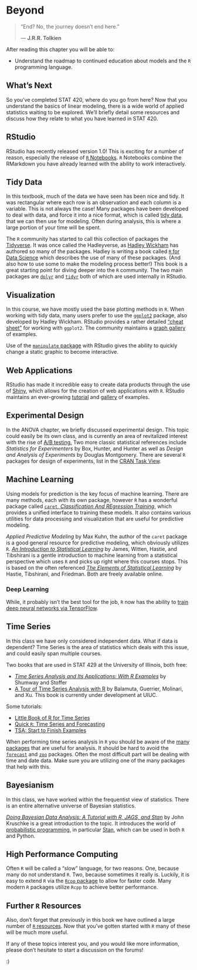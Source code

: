 # Beyond

> "End? No, the journey doesn't end here."
>
> --- **J.R.R. Tolkien**

After reading this chapter you will be able to:

- Understand the roadmap to continued education about models and the `R` programming language.

## What's Next

So you've completed STAT 420, where do you go from here? Now that you understand the basics of linear modeling, there is a wide world of applied statistics waiting to be explored. We'll briefly detail some resources and discuss how they relate to what you have learned in STAT 420.

## RStudio

RStudio has recently released version 1.0! This is exciting for a number of reason, especially the release of <a href="http://rmarkdown.rstudio.com/r_notebooks.html" target="_blank">`R` Notebooks</a>. `R` Notebooks combine the RMarkdown you have already learned with the ability to work interactively.

## Tidy Data

In this textbook, much of the data we have seen has been nice and tidy. It was rectangular where each row is an observation and each column is a variable. This is not always the case! Many packages have been developed to deal with data, and force it into a nice format, which is called <a href="http://vita.had.co.nz/papers/tidy-data.pdf" target="_blank">tidy data</a>, that we can then use for modeling. Often during analysis, this is where a large portion of your time will be spent.

The `R` community has started to call this collection of packages the <a href="http://tidyverse.org/" target="_blank">Tidyverse</a>. It was once called the Hadleyverse, as <a href="http://hadley.nz/" target="_blank">Hadley Wickham</a> has authored so many of the packages. Hadley is writing a book called <a href="http://r4ds.had.co.nz/" target="_blank">`R` for Data Science</a> which describes the use of many of these packages. (And also how to use some to make the modeling process better!) This book is a great starting point for diving deeper into the `R` community. The two main packages are <a href="https://cran.r-project.org/web/packages/dplyr/vignettes/dplyr.html" target="_blank">`dplyr`</a> and <a href="https://blog.rstudio.org/2014/07/22/introducing-tidyr/" target="_blank">`tidyr`</a> both of which are used internally in RStudio.

## Visualization

In this course, we have mostly used the base plotting methods in `R`. When working with tidy data, many users prefer to use the <a href="http://ggplot2.org/" target="_blank">`ggplot2`</a> package, also developed by Hadley Wickham. RStudio provides a rather detailed <a href="https://www.rstudio.com/wp-content/uploads/2015/03/ggplot2-cheatsheet.pdf" target="_blank">"cheat sheet"</a> for working with `ggplot2`. The community maintains a <a href="http://www.r-graph-gallery.com/portfolio/ggplot2-package/" target="_blank">graph gallery</a> of examples.

Use of the <a href="https://support.rstudio.com/hc/en-us/articles/200551906-Interactive-Plotting-with-Manipulate" target="_blank">`manipulate` package</a> with RStudio gives the ability to quickly change a static graphic to become interactive.

## Web Applications

RStudio has made it incredible easy to create data products through the use of <a href="https://shiny.rstudio.com/" target="_blank">Shiny</a>, which allows for the creation of web applications with `R`. RStudio maintains an ever-growing <a href="http://shiny.rstudio.com/tutorial/" target="_blank">tutorial</a> and <a href="https://shiny.rstudio.com/gallery/" target="_blank">gallery</a> of examples.

## Experimental Design

In the ANOVA chapter, we briefly discussed experimental design. This topic could easily be its own class, and is currently an area of revitalized interest with the rise of <a href="https://en.wikipedia.org/wiki/A/B_testing" target="_blank">A/B testing.</a> Two more classic statistical references include *Statistics for Experimenters* by Box, Hunter, and Hunter as well as *Design and Analysis of Experiments* by Douglas Montgomery. There are several `R` packages for design of experiments, list in the <a href="https://cran.r-project.org/web/views/ExperimentalDesign.html" target="_blank">CRAN Task View</a>.

## Machine Learning

Using models for prediction is the key focus of machine learning. There are many methods, each with its own package, however `R` has a wonderful package called <a href="http://topepo.github.io/caret/index.html" target="_blank">`caret`, *Classification And REgression Training*,</a> which provides a unified interface to training these models. It also contains various utilities for data processing and visualization that are useful for predictive modeling. 

*Applied Predictive Modeling* by Max Kuhn, the author of the `caret` package is a good general resource for predictive modeling, which obviously utilizes `R`. <a href="http://www-bcf.usc.edu/~gareth/ISL/" target="_blank">*An Introduction to Statistical Learning*</a> by James, Witten, Hastie, and Tibshirani is a gentle introduction to machine learning from a statistical perspective which uses `R` and picks up right where this courses stops. This is based on the often referenced <a href="https://web.stanford.edu/~hastie/Papers/ESLII.pdf" target="_blank">*The Elements of Statistical Learning*</a> by Hastie, Tibshirani, and Friedman. Both are freely available online.

### Deep Learning

While, it probably isn't the best tool for the job, `R` now has the ability to <a href="https://rstudio.github.io/tensorflow/" target="_blank">train deep neural networks via TensorFlow</a>.

## Time Series

In this class we have only considered independent data. What if data is dependent? Time Series is the area of statistics which deals with this issue, and could easily span multiple courses.

Two books that are used in STAT 429 at the University of Illinois, both free:

- <a href="http://www.stat.pitt.edu/stoffer/tsa4/" target="_blank">*Time Series Analysis and Its Applications: With R Examples*</a> by Shumway and Stoffer
- <a href="http://tts.smac-group.com/" target="_blank">A Tour of Time Series Analysis with R</a> by Balamuta, Guerrier, Molinari, and Xu. This book is currently under development at UIUC.

Some tutorials:

- <a href="https://a-little-book-of-r-for-time-series.readthedocs.io/en/latest/" target="_blank">Little Book of R for Time Series</a>
- <a href="http://www.statmethods.net/advstats/timeseries.html" target="_blank">Quick `R`: Time Series and Forecasting</a>
- <a href="http://rpubs.com/ryankelly/ts6" target="_blank">TSA: Start to Finish Examples</a>

When performing time series analysis in `R` you should be aware of the <a href="https://cran.r-project.org/web/views/TimeSeries.html" target="_blank">many packages</a> that are useful for analysis. It should be hard to avoid the <a href="https://github.com/robjhyndman/forecast" target="_blank">`forecast`</a> and <a href="https://cran.r-project.org/web/packages/zoo/zoo.pdf" target="_blank">`zoo`</a> packages. Often the most difficult part will be dealing with time and date data. Make sure you are utilizing one of the many packages that help with this.

## Bayesianism

In this class, we have worked within the frequentist view of statistics. There is an entire alternative universe of Bayesian statistics.

<a href="https://sites.google.com/site/doingbayesiandataanalysis/" target="_blank">*Doing Bayesian Data Analysis: A Tutorial with R, JAGS, and Stan*</a> by John Kruschke is a great introduction to the topic. It introduces the world of <a href="https://www.cs.cornell.edu/Courses/cs4110/2016fa/lectures/lecture33.html" target="_blank">probabilistic programming</a>, in particular <a href="http://mc-stan.org/" target="_blank">Stan</a>, which can be used in both `R` and Python.

## High Performance Computing

Often `R` will be called a "slow" language, for two reasons. One, because many do not understand `R`. Two, because sometimes it really is. Luckily, it is easy to extend `R` via the <a href="http://www.rcpp.org/" target="_blank">`Rcpp` package</a> to allow for faster code. Many modern `R` packages utilize `Rcpp` to achieve better performance.

## Further `R` Resources

Also, don't forget that previously in this book we have outlined a large number of <a href="http://daviddalpiaz.github.io/appliedstats/introduction-to-r.html#r-resources" target="_blank">`R` resources</a>. Now that you've gotten started with `R` many of these will be much more useful.

If any of these topics interest you, and you would like more information, please don't hesitate to start a discussion on the forums!

:)
